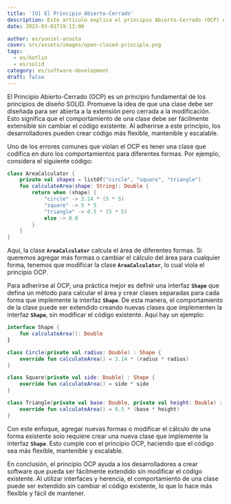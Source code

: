 ```yaml
---
title: '[O] El Principio Abierto-Cerrado'
description: Este artículo explica el principio Abierto-Cerrado (OCP) del diseño SOLID, el cual aconseja crear código flexible y mantenible manteniendo las clases abiertas a la extensión pero cerradas a la modificación. Utiliza un ejemplo para mostrar cómo adherirse al OCP definiendo una interfaz y creando clases separadas para cada forma.
date: 2023-03-01T19:13:00

author: es/yuniel-acosta
cover: src/assets/images/open-closed-principle.png
tags:
  - es/kotlin
  - es/solid
category: es/software-development
draft: false
---
```

El Principio Abierto-Cerrado (OCP) es un principio fundamental de los principios de diseño SOLID. Promueve la idea de que una clase debe ser diseñada para ser abierta a la extensión pero cerrada a la modificación. Esto significa que el comportamiento de una clase debe ser fácilmente extensible sin cambiar el código existente. Al adherirse a este principio, los desarrolladores pueden crear código más flexible, mantenible y escalable.

Uno de los errores comunes que violan el OCP es tener una clase que codifica en duro los comportamientos para diferentes formas. Por ejemplo, considera el siguiente código:

```kotlin
class AreaCalculator {
    private val shapes = listOf("circle", "square", "triangle")
    fun calculateArea(shape: String): Double {
        return when (shape) {
            "circle" -> 3.14 * (5 * 5)
            "square" -> 5 * 5
            "triangle" -> 0.5 * (5 * 5)
            else -> 0.0
        }
    }
}
```

Aquí, la clase **`AreaCalculator`** calcula el área de diferentes formas. Si queremos agregar más formas o cambiar el cálculo del área para cualquier forma, tenemos que modificar la clase **`AreaCalculator`**, lo cual viola el principio OCP.

Para adherirse al OCP, una práctica mejor es definir una interfaz **`Shape`** que defina un método para calcular el área y crear clases separadas para cada forma que implemente la interfaz **`Shape`**. De esta manera, el comportamiento de la clase puede ser extendido creando nuevas clases que implementen la interfaz **`Shape`**, sin modificar el código existente. Aquí hay un ejemplo:

```kotlin
interface Shape {
    fun calculateArea(): Double
}

class Circle(private val radius: Double) : Shape {
    override fun calculateArea() = 3.14 * (radius * radius)
}

class Square(private val side: Double) : Shape {
    override fun calculateArea() = side * side
}

class Triangle(private val base: Double, private val height: Double) : Shape {
    override fun calculateArea() = 0.5 * (base * height)
}
```

Con este enfoque, agregar nuevas formas o modificar el cálculo de una forma existente solo requiere crear una nueva clase que implemente la interfaz **`Shape`**. Esto cumple con el principio OCP, haciendo que el código sea más flexible, mantenible y escalable.

En conclusión, el principio OCP ayuda a los desarrolladores a crear software que pueda ser fácilmente extendido sin modificar el código existente. Al utilizar interfaces y herencia, el comportamiento de una clase puede ser extendido sin cambiar el código existente, lo que lo hace más flexible y fácil de mantener.
